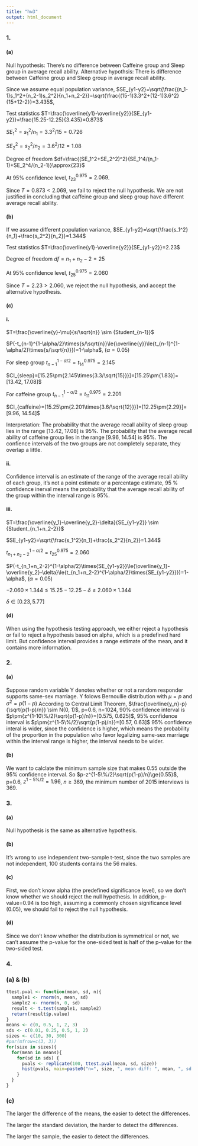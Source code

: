 ```yaml
---
title: "hw3"
output: html_document
---
```


### 1.
#### (a)
Null hypothesis: There's no difference between Caffeine group and Sleep group in average recall ability.
Alternative hypothsis: There is difference between Caffeine group and Sleep group in average recall ability.

Since we assume equal population variance, 
$SE_{y1-y2}=\sqrt{\frac{(n_1-1)s_1^2+(n_2-1)s_2^2}{n_1+n_2-2}}=\sqrt{\frac{(15-1)3.3^2+(12-1)3.6^2}{15+12-2}}=3.435$,

Test statistics $T=\frac{\overline{y1}-\overline{y2}}{SE_{y1-y2}}=\frac{15.25-12.25}{3.435}=0.873$

$SE_1^2=s_1^2/n_1=3.3^2/15=0.726$

$SE_2^2=s_2^2/n_2=3.6^2/12=1.08$

Degree of freedom $df=\frac{(SE_1^2+SE_2^2)^2}{SE_1^4/(n_1-1)+SE_2^4/(n_2-1)}\approx{23}$

At 95% confidence level, $t_{23}^{0.975}=2.069$. 

Since $T=0.873<2.069$, we fail to reject the null hypothesis.
We are not justified in concluding that caffeine group and sleep group have different average recall ability.

#### (b)
If we assume different population variance,
$SE_{y1-y2}=\sqrt{\frac{s_1^2}{n_1}+\frac{s_2^2}{n_2}}=1.344$

Test statistics $T=\frac{\overline{y1}-\overline{y2}}{SE_{y1-y2}}=2.23$

Degree of freedom $df=n_1+n_2-2=25$

At 95% confidence level, $t_{25}^{0.975}=2.060$ 

Since $T=2.23>2.060$, we reject the null hypothesis, and accept the alternative hypothesis.

#### (c)
#### i.
$T=\frac{\overline{y}-\mu}{s/\sqrt{n}} \sim {Student_{n-1}}$

$P(-t_{n-1}^{1-\alpha/2}\times{s/\sqrt{n}}\le{\overline{y}}\le{t_{n-1}^{1-\alpha/2}\times{s/\sqrt{n}}})=1-\alpha$, $(\alpha=0.05)$

For sleep group $t_{n-1}^{1-\alpha/2}=t_{14}^{0.975}=2.145$

$CI_{sleep}=[15.25\pm{2.145\times{3.3/\sqrt{15}}}]=[15.25\pm{1.83}]=[13.42, 17.08]$


For caffeine group $t_{n-1}^{1-\alpha/2}=t_{11}^{0.975}=2.201$

$CI_{caffeine}=[15.25\pm{2.201\times{3.6/\sqrt{12}}}]=[12.25\pm{2.29}]=[9.96, 14.54]$

Interpretation: The probability that the average recall ability of sleep group lies in the range [13.42, 17.08] is 95%.
The probability that the average recall ability of caffeine group lies in the range [9.96, 14.54] is 95%.
The confience intervals of the two groups are not completely separate, they overlap a little.

#### ii.
Confidence interval is an estimate of the range of the average recall ability of each group, it's not a point estimate or a percentage estimate, 95 % confidence inerval means the probability that the average recall ability of the group within the interval range is 95%.

#### iii.
$T=\frac{\overline{y_1}-\overline{y_2}-\delta}{SE_{y1-y2}} \sim {Student_{n_1+n_2-2}}$

$SE_{y1-y2}=\sqrt{\frac{s_1^2}{n_1}+\frac{s_2^2}{n_2}}=1.344$

$t_{n_1+n_2-2}^{1-\alpha/2}=t_{25}^{0.975}=2.060$

$P(-t_{n_1+n_2-2}^{1-\alpha/2}\times{SE_{y1-y2}}\le{\overline{y_1}-\overline{y_2}-\delta}\le{t_{n_1+n_2-2}^{1-\alpha/2}\times{SE_{y1-y2}}})=1-\alpha$, $(\alpha=0.05)$

$-2.060\times{1.344}\le{15.25-12.25-\delta}\le{2.060\times{1.344}}$

$\delta\in{[0.23, 5.77]}$

#### (d)
When using the hypothesis testing approach, we either reject a hypothesis or fail to reject a hypothesis based on alpha, which is a predefined hard limit. But confidence interval provides a range estimate of the mean, and it contains more information.


### 2.
#### (a)
Suppose random variable Y denotes whether or not a random responder supports same-sex marriage.
Y folows Bernoullie distribution with $\mu=p$ and $\sigma^2=p(1-p)$
According to Central Limit Theorem, $\frac{\overline{y_n}-p}{\sqrt{p(1-p)/n}} \sim N(0, 1)$,
p=0.6, n=1024, 90% confidence interval is $p\pm{z^{1-10\%/2}\sqrt{p(1-p)/n}}=[0.575, 0.625]$, 95% confidence interval is $p\pm{z^{1-5\%/2}\sqrt{p(1-p)/n}}=[0.57, 0.63]$
95% confidence interal is wider, since the confidence is higher, which means the probability of the proportion in the population who favor legalizing same-sex marriage within the interval range is higher, the interval needs to be wider.

#### (b)
We want to calclate the minimum sample size that makes 0.55 outside the 95% confidence interval.
So $p-z^{1-5\%/2}\sqrt{p(1-p)/n}\ge{0.55}$, p=0.6, $z^{1-5\%/2}=1.96$, $n\ge{369}$, the minimum number of 2015 interviews is 369.

### 3.
#### (a) 
Null hypothesis is the same as alternative hypothesis.

#### (b) 
It's wrong to use independent two-sample t-test, since the two samples are not independent, 100 students contains the 56 males.

#### (c) 
First, we don't know alpha (the predefined significance level), so we don't know whether we should reject the null hypothesis. In addition, p-value=0.94 is too high, assuming a commonly chosen significance level (0.05), we should fail to reject the null hypothesis.

#### (d) 
Since we don't know whether the distribution is symmetrical or not, we can't assume the p-value for the one-sided test is half of the p-value for the two-sided test.

### 4.
### (a) & (b)

```r
ttest.pval <- function(mean, sd, n){
  sample1 <- rnorm(n, mean, sd)
  sample2 <- rnorm(n, 0, sd)
  result <- t.test(sample1, sample2)
  return(result$p.value)
}
means <- c(0, 0.5, 1, 2, 3)
sds <- c(0.01, 0.25, 0.5, 1, 2)
sizes <- c(10, 30, 300)
#par(mfrow=c(3, 3))
for(size in sizes){
  for(mean in means){
    for(sd in sds) {
      pvals <- replicate(100, ttest.pval(mean, sd, size))
      hist(pvals, main=paste0("n=", size, ", mean diff: ", mean, ", sd: ", sd), xlab="p-value", xlim=c(0,1))
    }
  }
}
```


### (c)

The larger the difference of the means, the easier to detect the differences.

The larger the standard deviation, the harder to detect the differences.

The larger the sample, the easier to detect the differences.